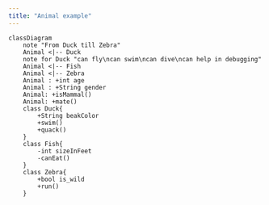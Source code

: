 ```yaml
---
title: "Animal example"
---
```


```mermaid
classDiagram
    note "From Duck till Zebra"
    Animal <|-- Duck
    note for Duck "can fly\ncan swim\ncan dive\ncan help in debugging"
    Animal <|-- Fish
    Animal <|-- Zebra
    Animal : +int age
    Animal : +String gender
    Animal: +isMammal()
    Animal: +mate()
    class Duck{
        +String beakColor
        +swim()
        +quack()
    }
    class Fish{
        -int sizeInFeet
        -canEat()
    }
    class Zebra{
        +bool is_wild
        +run()
    }
```
